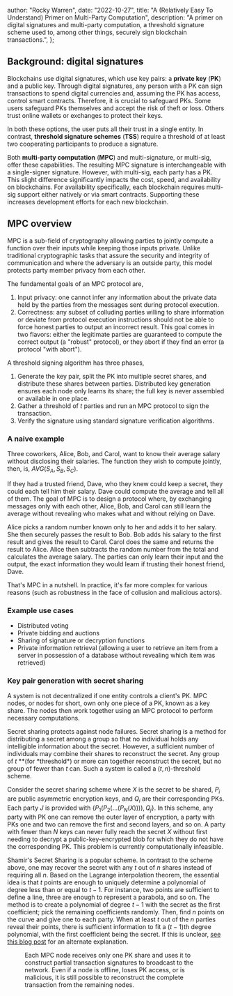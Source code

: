 
  author: "Rocky Warren",
  date: "2022-10-27",
  title: "A (Relatively Easy To Understand) Primer on Multi-Party Computation",
  description:
    "A primer on digital signatures and multi-party computation, a threshold signature scheme used to, among other things, securely sign blockchain transactions.",
};


## Background: digital signatures

Blockchains use digital signatures, which use key pairs: a **private key** (**PK**) and a public key. Through digital signatures, any person with a PK can sign transactions to spend digital currencies and, assuming the PK has access, control smart contracts. Therefore, it is crucial to safeguard PKs. Some users safeguard PKs themselves and accept the risk of theft or loss. Others trust online wallets or exchanges to protect their keys.

In both these options, the user puts all their trust in a single entity. In contrast, **threshold signature schemes** (**TSS**) require a threshold of at least two cooperating participants to produce a signature.

Both **multi-party computation** (**MPC**) and multi-signature, or multi-sig, offer these capabilities. The resulting MPC signature is interchangeable with a single-signer signature. However, with multi-sig, each party has a PK. This slight difference significantly impacts the cost, speed, and availability on blockchains. For availability specifically, each blockchain requires multi-sig support either natively or via smart contracts. Supporting these increases development efforts for each new blockchain.

## MPC overview

MPC is a sub-field of cryptography allowing parties to jointly compute a function over their inputs while keeping those inputs private. Unlike traditional cryptographic tasks that assure the security and integrity of communication and where the adversary is an outside party, this model protects party member privacy from each other.

The fundamental goals of an MPC protocol are,

1. Input privacy: one cannot infer any information about the private data held by the parties from the messages sent during protocol execution.
1. Correctness: any subset of colluding parties willing to share information or deviate from protocol execution instructions should not be able to force honest parties to output an incorrect result. This goal comes in two flavors: either the legitimate parties are guaranteed to compute the correct output (a "robust" protocol), or they abort if they find an error (a protocol "with abort").

A threshold signing algorithm has three phases,

1. Generate the key pair, split the PK into multiple secret shares, and distribute these shares between parties. Distributed key generation ensures each node only learns its share; the full key is never assembled or available in one place.
1. Gather a threshold of $t$ parties and run an MPC protocol to sign the transaction.
1. Verify the signature using standard signature verification algorithms.

### A naive example

Three coworkers, Alice, Bob, and Carol, want to know their average salary without disclosing their salaries. The function they wish to compute jointly, then, is, $AVG(S_A, S_B, S_C)$.

If they had a trusted friend, Dave, who they knew could keep a secret, they could each tell him their salary. Dave could compute the average and tell all of them. The goal of MPC is to design a protocol where, by exchanging messages only with each other, Alice, Bob, and Carol can still learn the average without revealing who makes what and without relying on Dave.

Alice picks a random number known only to her and adds it to her salary. She then securely passes the result to Bob. Bob adds his salary to the first result and gives the result to Carol. Carol does the same and returns the result to Alice. Alice then subtracts the random number from the total and calculates the average salary. The parties can only learn their input and the output, the exact information they would learn if trusting their honest friend, Dave.

That's MPC in a nutshell. In practice, it's far more complex for various reasons (such as robustness in the face of collusion and malicious actors).

### Example use cases

- Distributed voting
- Private bidding and auctions
- Sharing of signature or decryption functions
- Private information retrieval (allowing a user to retrieve an item from a server in possession of a database without revealing which item was retrieved)

### Key pair generation with secret sharing

A system is not decentralized if one entity controls a client's PK. MPC nodes, or nodes for short, own only one piece of a PK, known as a key share. The nodes then work together using an MPC protocol to perform necessary computations.

Secret sharing protects against node failures. Secret sharing is a method for distributing a secret among a group so that no individual holds any intelligible information about the secret. However, a sufficient number of individuals may combine their shares to reconstruct the secret. Any group of $t$ \**(for *threshold\*) or more can together reconstruct the secret, but no group of fewer than $t$ can. Such a system is called a $(t, n)$-threshold scheme.

Consider the secret sharing scheme where $X$ is the secret to be shared, $P_i$ are public asymmetric encryption keys, and $Q_i$ are their corresponding PKs. Each party $J$ is provided with $\{P_1 (P_2 (...(P_N (X )))), Q_j\}$. In this scheme, any party with PK one can remove the outer layer of encryption, a party with PKs one and two can remove the first and second layers, and so on. A party with fewer than $N$ keys can never fully reach the secret $X$ without first needing to decrypt a public-key-encrypted blob for which they do not have the corresponding PK. This problem is currently computationally infeasible.

Shamir's Secret Sharing is a popular scheme. In contrast to the scheme above, one may recover the secret with any $t$ out of $n$ shares instead of requiring all $n$. Based on the Lagrange interpolation theorem, the essential idea is that $t$ points are enough to uniquely determine a polynomial of degree less than or equal to $t - 1$. For instance, two points are sufficient to define a line, three are enough to represent a parabola, and so on. The method is to create a polynomial of degree $t - 1$ with the secret as the first coefficient; pick the remaining coefficients randomly. Then, find $n$ points on the curve and give one to each party. When at least $t$ out of the $n$ parties reveal their points, there is sufficient information to fit a $(t-1)$th degree polynomial, with the first coefficient being the secret. If this is unclear, [see this blog post](https://medium.com/wanchain-foundation/secure-multiparty-computation-and-shamirs-secret-sharing-on-wanchain-e502012b80ef) for an alternate explanation.

<Figure
  caption="It’s possible to draw an infinite number of polynomials of degree two through two points. Three points are required to determine it uniquely."
  small
  src={polynomials}
/>

Each MPC node receives only one PK share and uses it to construct partial transaction signatures to broadcast to the network. Even if a node is offline, loses PK access, or is malicious, it is still possible to reconstruct the complete transaction from the remaining nodes.
